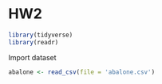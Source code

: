 # HW2

```r
library(tidyverse)
library(readr)
```

Import dataset
```r
abalone <- read_csv(file = 'abalone.csv')
```

